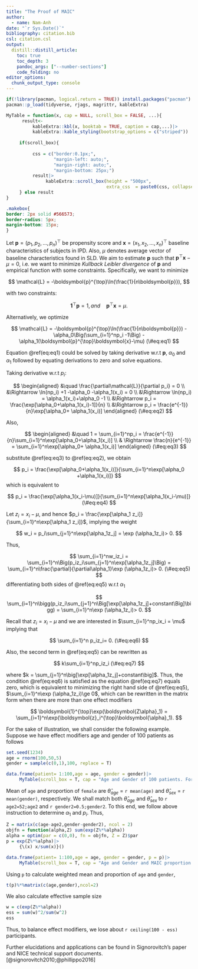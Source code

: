 ```yaml
---
title: "The Proof of MAIC"
author:
  - name: Nam-Anh
date: "`r Sys.Date()`"
bibliography: citation.bib
csl: citation.csl
output:
  distill::distill_article:
    toc: true
    toc_depth: 3
    pandoc_args: ["--number-sections"]
    code_folding: no
editor_options: 
  chunk_output_type: console
---
```


\newcommand{\tp}[1]{{#1}^{\top}}
\newcommand{\bf}[1]{\boldsymbol{#1}}


```r
if(!library(pacman, logical.return = TRUE)) install.packages("pacman")
pacman::p_load(tidyverse, rjags, magrittr, kableExtra)

MyTable = function(x, cap = NULL, scroll_box = FALSE, ...){
      result<-
          kableExtra::kbl(x, booktab = TRUE, caption = cap,...)|>
          kableExtra::kable_styling(bootstrap_options = c("striped"))
     
     if(scroll_box){
          
          css = c("border:0.1px;", 
                  "margin-left: auto;", 
                  "margin-right: auto;", 
                  "margin-bottom: 25px;")
          result|>  
               kableExtra::scroll_box(height = "500px",
                                      extra_css  = paste0(css, collapse = ""))
     } else result
}
```

```css
.makebox{
border: 2px solid #566573;
border-radius: 5px; 
margin-bottom: 15px;
}
```

Let $\boldsymbol{p} = (p_1,p_2,\dots,p_n)^{\top}$ be propensity score and $\boldsymbol{x} = (x_1,x_2,\dots,x_n)^{\top}$ baseline characteristics of subjects in IPD. Also, $\mu$ denotes average vector of baseline characteristics found in SLD. We aim to estimate $\bf p$ such that $\boldsymbol{p}^{\top}\boldsymbol{x}-\mu=0$, i.e. we want to minimize *Kullback Leibler divergence* of $\bf p$ and empirical function with some constraints. Specifically, we want to minimize 

$$
\mathcal{L} = -\boldsymbol{p}^{\top}\ln(\frac{1}{n\boldsymbol{p}}),
$$

with two constraints:

$$
\boldsymbol{1}^{\top}\boldsymbol{p} = 1,\, and\quad \boldsymbol{p}^{\top}\bf{x} =\mu.
$$ 

Alternatively, we optimize 

$$
\mathcal{L} = -\boldsymbol{p}^{\top}\ln(\frac{1}{n\boldsymbol{p}}) - \alpha_0\Big(\sum_{i=1}^np_i -1\Big) - \alpha_1(\boldsymbol{p}^{\top}\boldsymbol{x}-\mu)
(\#eq:eq1)
$$

Equation \@ref(eq:eq1) could be solved by taking derivative w.r.t $\bf{p}$, $\alpha_0$ and $\alpha_1$ followed by equating derivations to zero and solve equations. 

Taking derivative w.r.t $p_i$:

$$
\begin{aligned}
&\quad \frac{\partial\mathcal{L}}{\partial p_i} = 0 \\
&\Rightarrow \ln(np_i) +1 -\alpha_0 -\alpha_1(x_i) = 0 \\
&\Rightarrow \ln(np_i) = \alpha_1(x_i)+\alpha_0 -1 \\
&\Rightarrow p_i = \frac{\exp[\alpha_0+\alpha_1(x_i)-1]}{n} \\
&\Rightarrow p_i = \frac{e^{-1}}{n}\exp[\alpha_0+ \alpha_1(x_i)]
\end{aligned}
(\#eq:eq2)
$$

Also,

$$
\begin{aligned}
&\quad 1 = \sum_{i=1}^np_i = \frac{e^{-1}}{n}\sum_{i=1}^n\exp[\alpha_0+\alpha_1(x_i)] \\
& \Rightarrow \frac{n}{e^{-1}} = \sum_{i=1}^n\exp[\alpha_0+ \alpha_1(x_i)]
\end{aligned}
(\#eq:eq3)
$$

substitute \@ref(eq:eq3) to \@ref(eq:eq2), we obtain 

$$
p_i = \frac{\exp[\alpha_0+\alpha_1(x_i)]}{\sum_{i=1}^n\exp[\alpha_0 +\alpha_1(x_i)]}
$$
which is equivalent to

$$
p_i = \frac{\exp[\alpha_1(x_i-\mu)]}{\sum_{i=1}^n\exp[\alpha_1(x_i-\mu)]}
(\#eq:eq4)
$$

Let $z_i = x_i-\mu$, and hence $p_i = \frac{\exp[\alpha_1 z_i]}{\sum_{i=1}^n\exp[\alpha_1 z_i]}$, implying the weight

$$
w_i = p_i\sum_{j=1}^n\exp[\alpha_1z_j] = \exp (\alpha_1z_i)> 0.
$$

Thus,

$$
\sum_{i=1}^nw_iz_i = \sum_{i=1}^n\Big(p_iz_i\sum_{j=1}^n\exp[\alpha_1z_j]\Big) = \sum_{i=1}^n\frac{\partial}{\partial\alpha_1}\exp (\alpha_1z_i)> 0.
(\#eq:eq5)
$$
differentiating both sides of \@ref(eq:eq5) w.r.t $\alpha_1$

$$
\sum_{i=1}^n\bigg(p_iz_i\sum_{j=1}^n\Big[\exp[\alpha_1z_j]+constant\Big]\bigg) = \sum_{i=1}^n\exp (\alpha_1z_i)> 0.
$$

Recall that $z_i = x_i-\mu$ and we are interested in $\sum_{i=1}^np_ix_i = \mu$ implying that 

$$
\sum_{i=1}^n p_iz_i= 0.
(\#eq:eq6)
$$

Also, the second term in \@ref(eq:eq5) can be rewritten as 

$$
k\sum_{i=1}^np_iz_i
(\#eq:eq7)
$$

where $k = \sum_{j=1}^n\big[\exp[\alpha_1z_j]+constant\big]$. Thus, the condition \@ref(eq:eq6) is satisfied as the equation \@ref(eq:eq7) equals zero, which is equivalent to minimizing the right hand side of \@ref(eq:eq5), $\sum_{i=1}^n\exp (\alpha_1z_i)\ge 0$, which can be rewritten in the matrix form when there are more than one effect modifiers 

$$
\boldsymbol{1}^{\top}\exp(\boldsymbol{Z\alpha}_1) = \sum_{i=1}^n\exp(\boldsymbol{z}_i^{\top}\boldsymbol{\alpha}_1).
$$

For the sake of illustration, we shall consider the following example. Suppose we have effect modifiers age and gender of 100 patients as follows

```r
set.seed(1234)
age = rnorm(100,50,5)
gender = sample(c(0,1),100, replace = T)

data.frame(patient= 1:100,age = age, gender = gender)|>
     MyTable(scroll_box = T, cap = "Age and Gender of 100 patients. For *Gender*: 1: Female; 0: Male.")
```

Mean of `age` and proportion of `female` are $\hat{\theta}_{age}$ = `r mean(age)` and $\hat{\theta}_{sex}$ = `r mean(gender)`, respectively. We shall match both $\hat{\theta}_{age}$ and $\hat{\theta}_{sex}$ to `r age2=52;age2` and `r gender2=0.5;gender2`. To this end, we follow above instruction to determine $\alpha_1$ and $p_i$. Thus,

```r
Z = matrix(c(age-age2,gender-gender2), ncol = 2)
objfn = function(alpha,Z) sum(exp(Z%*%alpha))
alpha = optim(par = c(0,0), fn = objfn, Z = Z)$par
p = exp(Z%*%alpha)|>
     {\(x) x/sum(x)}()

data.frame(patient= 1:100,age = age, gender = gender, p = p)|>
     MyTable(scroll_box = T, cap = "Age and Gender and MAIC proportion of 100 patients.")
```

Using `p` to calculate weighted mean and proportion of `age` and `gender`,

```r
t(p)%*%matrix(c(age,gender),ncol=2)
```

We also calculate effective sample size

```r
w = c(exp(Z%*%alpha))
ess = sum(w)^2/sum(w^2)
ess
```

Thus, to balance effect modifiers, we lose about `r ceiling(100 - ess)` participants.

Further elucidations and applications can be found in Signorovitch's paper and NICE technical support documents.[@signorovitch2010;@phillippo2016]






